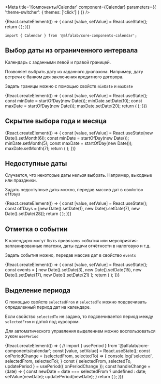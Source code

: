 




<Meta
    title='Компоненты/Calendar'
    component={Calendar}
    parameters={{ 'theme-switcher': { themes: ['click'] } }}
/>


<!-- Canvas -->

<Story name='Calendar'>
    {React.createElement(() => {
        const [value, setValue] = React.useState();
        return (
            <Calendar
                value={value}
                onChange={setValue}
                defaultView={select('defaultView', ['days', 'months', 'years'], 'days')}
                selectorView={select('selectorView', ['full', 'month-only'], 'full')}
                onMonthChange={action('onMonthChange')}
            />
        );
    })}
</Story>


<!-- Docs -->

<ComponentHeader
    name='Calendar'
    version={version}
    package='@alfalab/core-components-calendar'
    stage={2}
    design='https://www.figma.com/file/hqSP3L6qu8UcL3sf18Su1M/Web-Components?node-id=3423%3A6'
/>

```tsx
import { Calendar } from '@alfalab/core-components-calendar';
```

<Props of={Calendar} />


## Выбор даты из ограниченного интервала

Календарь с заданными левой и правой границей.

Позволяет выбрать дату из заданного диапазона.
Например, дату встречи с банком для заключения кредитного договора.

Задать границы можно с помощью свойств `minDate` и `maxDate`

<Preview>
      {React.createElement(() => {
        const [value, setValue] = React.useState();
        const minDate = startOfDay(new Date());
        minDate.setDate(10);
        const maxDate = startOfDay(new Date());
        maxDate.setDate(20);
        return (
            <Calendar
                value={value}
                onChange={setValue}
                selectorView="month-only"
                minDate={minDate.getTime()}
                maxDate={maxDate.getTime()}
            />
        );
    })}
</Preview>

## Скрытие выбора года и месяца

<Preview>
      {React.createElement(() => {
        const [value, setValue] = React.useState(new Date().setMonth(6));
        const minDate = startOfDay(new Date());
        minDate.setMonth(5);
        const maxDate = startOfDay(new Date());
        maxDate.setMonth(7);
        return (
            <Calendar
                value={value}
                onChange={setValue}
                selectorView="month-only"
                minDate={minDate.getTime()}
                maxDate={maxDate.getTime()}
            />
        );
    })}
</Preview>


## Недоступные даты

Случается, что некоторые даты нельзя выбрать. Например, выходные или праздники.

Задать недоступные даты можно, передав массив дат в свойство `offDays`

<Preview>
      {React.createElement(() => {
        const [value, setValue] = React.useState();
        const offDays = [new Date().setDate(1), new Date().setDate(7), new Date().setDate(28)];
        return (
            <Calendar
                value={value}
                onChange={setValue}
                offDays={offDays}
            />
        );
    })}
</Preview>


## Отметка о событии

К календарю могут быть привязаны события или мероприятия: запланированные платежи, даты сдачи отчётности в налоговую и т.д.

Задать события можно, передав массив дат в свойство `events`

<Preview>
      {React.createElement(() => {
        const [value, setValue] = React.useState();
        const events = [
            new Date().setDate(3),
            new Date().setDate(15),
            new Date().setDate(17),
            new Date().setDate(21)
        ];
        return (
            <Calendar
                value={value}
                onChange={setValue}
                events={events}
            />
        );
    })}
</Preview>


## Выделение периода

С помощью свойств `selectedFrom` и `selectedTo` можно подсвечивать определенный период дат на календаре.

Если свойство `selectedTo` не задано, то подсвечивается период между `selectedFrom` и датой под курсором.

Для автоматического управления выделением можно воспользоваться хуком `usePeriod`

<Preview>
    {React.createElement(() => {
        // import { usePeriod } from '@alfalab/core-components/calendar';
        const [value, setValue] = React.useState();
        const onPeriodChange = (selectedFrom, selectedTo) => {
            console.log('selected', selectedFrom, selectedTo);
        }
        const { selectedFrom, selectedTo, updatePeriod } = usePeriod({ onPeriodChange });
        const handleChange = (date) => {
            const newDate = date === selectedFrom ? undefined : date;
            setValue(newDate);
            updatePeriod(newDate);
        }
        return (
            <Calendar
                value={value}
                selectedFrom={selectedFrom}
                selectedTo={selectedTo}
                onChange={handleChange}
            />
        );
    })}
</Preview>
